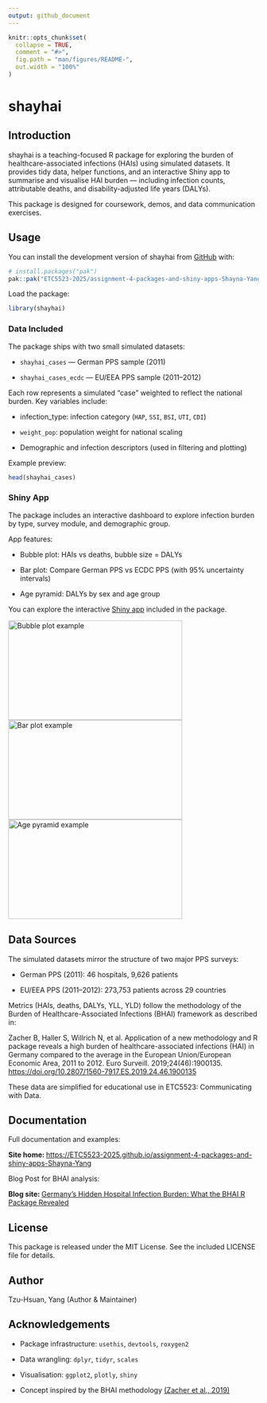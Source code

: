 ```yaml
---
output: github_document
---
```


<!-- README.md is generated from README.Rmd. Please edit that file -->

```r
knitr::opts_chunk$set(
  collapse = TRUE,
  comment = "#>",
  fig.path = "man/figures/README-",
  out.width = "100%"
)
```

# shayhai

<!-- badges: start -->
<!-- badges: end -->

## Introduction

shayhai is a teaching-focused R package for exploring the burden of healthcare-associated infections (HAIs) using simulated datasets. It provides tidy data, helper functions, and an interactive Shiny app to summarise and visualise HAI burden — including infection counts, attributable deaths, and disability-adjusted life years (DALYs).

This package is designed for coursework, demos, and data communication exercises.

## Usage

You can install the development version of shayhai from [GitHub](https://github.com/) with:

``` r
# install.packages("pak")
pak::pak("ETC5523-2025/assignment-4-packages-and-shiny-apps-Shayna-Yang")
```
Load the package:

``` r
library(shayhai)
```

### Data Included

The package ships with two small simulated datasets:

- `shayhai_cases` — German PPS sample (2011)

- `shayhai_cases_ecdc` — EU/EEA PPS sample (2011–2012)

Each row represents a simulated “case” weighted to reflect the national burden.
Key variables include:

- infection_type: infection category (`HAP`, `SSI`, `BSI`, `UTI`, `CDI`)

- `weight_pop`: population weight for national scaling

- Demographic and infection descriptors (used in filtering and plotting)

Example preview:

```r
head(shayhai_cases)
```

### Shiny App

The package includes an interactive dashboard to explore infection burden by type, survey module, and demographic group.

App features:

- Bubble plot: HAIs vs deaths, bubble size = DALYs

- Bar plot: Compare German PPS vs ECDC PPS (with 95% uncertainty intervals)

- Age pyramid: DALYs by sex and age group

You can explore the interactive [Shiny app](https://etc5523-2025.github.io/assignment-4-packages-and-shiny-apps-Shayna-Yang/articles/shayhai.html#using-the-shiny-app) included in the package.

<a href="https://etc5523-2025.github.io/assignment-4-packages-and-shiny-apps-Shayna-Yang/articles/shayhai.html#bubble-plot-dalys-vs-deaths-vs-cases">
  <img width="350" height="200" src="https://raw.githubusercontent.com/ETC5523-2025/assignment-4-packages-and-shiny-apps-Shayna-Yang/main/man/figures/bubble_example.png"
       alt="Bubble plot example"></img>
</a>
<a href="https://etc5523-2025.github.io/assignment-4-packages-and-shiny-apps-Shayna-Yang/articles/shayhai.html#bar-plot-with-95-ui">
  <img width="350" height="200"
       src="https://raw.githubusercontent.com/ETC5523-2025/assignment-4-packages-and-shiny-apps-Shayna-Yang/main/man/figures/bar_example.png"
       alt="Bar plot example"></img>
</a>
<a href="https://etc5523-2025.github.io/assignment-4-packages-and-shiny-apps-Shayna-Yang/articles/shayhai.html#age-pyramid-weighted-dalys-by-gender-and-age-group">
  <img width="350" height="200"
       src="https://raw.githubusercontent.com/ETC5523-2025/assignment-4-packages-and-shiny-apps-Shayna-Yang/main/man/figures/agepyramid_example.png"
       alt="Age pyramid example"></img>
</a>

## Data Sources

The simulated datasets mirror the structure of two major PPS surveys:

- German PPS (2011): 46 hospitals, 9,626 patients

- EU/EEA PPS (2011–2012): 273,753 patients across 29 countries

Metrics (HAIs, deaths, DALYs, YLL, YLD) follow the methodology of the Burden of Healthcare-Associated Infections (BHAI) framework as described in:

Zacher B, Haller S, Willrich N, et al. Application of a new methodology and R package reveals a high burden of healthcare-associated infections (HAI) in Germany compared to the average in the European Union/European Economic Area, 2011 to 2012. Euro Surveill. 2019;24(46):1900135. [https://doi.org/10.2807/1560-7917.ES.2019.24.46.1900135](https://doi.org/10.2807/1560-7917.ES.2019.24.46.1900135)

These data are simplified for educational use in ETC5523: Communicating with Data.

## Documentation

Full documentation and examples:

**Site home: **[https://ETC5523-2025.github.io/assignment-4-packages-and-shiny-apps-Shayna-Yang](https://ETC5523-2025.github.io/assignment-4-packages-and-shiny-apps-Shayna-Yang)

Blog Post for BHAI analysis:

**Blog site: **[Germany’s Hidden Hospital Infection Burden: What the BHAI R Package Revealed](https://etc5523-2025.github.io/assignment-3-creating-a-blog-Shayna-Yang/posts/HAIs%20Burden%20in%20Germany/)

## License

This package is released under the MIT License. 
See the included LICENSE file for details.

## Author

Tzu-Hsuan, Yang (Author & Maintainer)

## Acknowledgements

- Package infrastructure: `usethis`, `devtools`, `roxygen2`

- Data wrangling: `dplyr`, `tidyr`, `scales`

- Visualisation: `ggplot2`, `plotly`, `shiny`

- Concept inspired by the BHAI methodology [(Zacher et al., 2019)](https://doi.org/10.2807/1560-7917.ES.2019.24.46.1900135)
